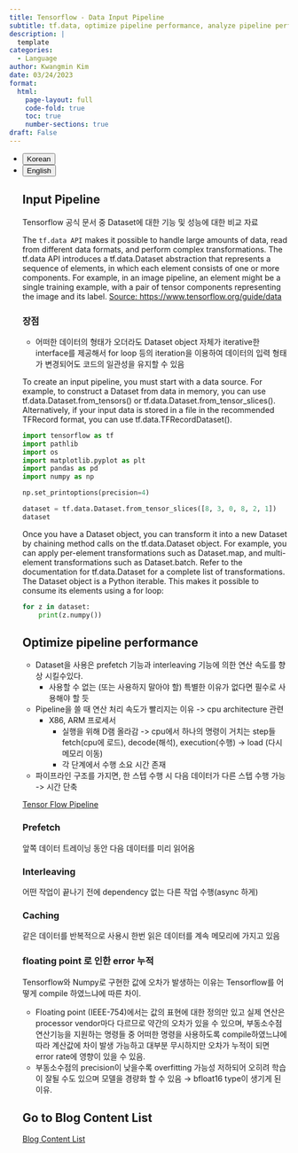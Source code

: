 ```yaml
---
title: Tensorflow - Data Input Pipeline
subtitle: tf.data, optimize pipeline performance, analyze pipeline performance
description: |
  template
categories:
  - Language
author: Kwangmin Kim
date: 03/24/2023
format: 
  html:
    page-layout: full
    code-fold: true
    toc: true
    number-sections: true
draft: False
---
```


<ul class="nav nav-pills" id="language-tab" role="tablist">
  <li class="nav-item" role="presentation">
    <button class="nav-link active" id="Korean-tab" data-bs-toggle="tab" data-bs-target="#Korean" type="button" role="tab" aria-controls="Korean" aria-selected="true">Korean</button>
  </li>
  <li class="nav-item" role="presentation">
    <button class="nav-link" id="English-tab" data-bs-toggle="tab" data-bs-target="#English" type="button" role="tab" aria-controls="knitr" aria-selected="false">English</button>
  </li>

<div class="tab-content" id="language-tabcontent">

<div class="tab-pane fade  show active" id="Korean" role="tabpanel" aria-labelledby="Korean-tab">

::: {#Korean .tab-pane .fade .show .active role="tabpanel" aria-labelledby="Korean-tab"}

## Input Pipeline

Tensorflow 공식 문서 중 Dataset에 대한 기능 및 성능에 대한 비교 자료

::: {.callout-note}
The `tf.data API` makes it possible to handle large amounts of data, read from different data formats, and perform complex transformations. The tf.data API introduces a tf.data.Dataset abstraction that represents a sequence of elements, in which each element consists of one or more components. For example, in an image pipeline, an element might be a single training example, with a pair of tensor components representing the image and its label. [Source: https://www.tensorflow.org/guide/data](https://www.tensorflow.org/guide/data)
:::

### 장점

* 어떠한 데이터의 형태가 오더라도 Dataset object 자체가 iterative한 interface를 제공해서 for loop 등의 iteration을 이용하여 데이터의 입력 형태가 변경되어도 코드의 일관성을 유지할 수 있음

To create an input pipeline, you must start with a data source. For example, to construct a Dataset from data in memory, you can use tf.data.Dataset.from_tensors() or tf.data.Dataset.from_tensor_slices(). Alternatively, if your input data is stored in a file in the recommended TFRecord format, you can use tf.data.TFRecordDataset().

```python
import tensorflow as tf
import pathlib
import os
import matplotlib.pyplot as plt
import pandas as pd
import numpy as np

np.set_printoptions(precision=4)

dataset = tf.data.Dataset.from_tensor_slices([8, 3, 0, 8, 2, 1])
dataset
```

Once you have a Dataset object, you can transform it into a new Dataset by chaining method calls on the tf.data.Dataset object. For example, you can apply per-element transformations such as Dataset.map, and multi-element transformations such as Dataset.batch. Refer to the documentation for tf.data.Dataset for a complete list of transformations.
The Dataset object is a Python iterable. This makes it possible to consume its elements using a for loop:

```python
for z in dataset:
    print(z.numpy())
```


## Optimize pipeline performance

* Dataset을 사용은 prefetch 기능과 interleaving 기능에 의한 연산 속도를 향상 시킬수있다.
    * 사용할 수 없는 (또는 사용하지 말아야 할) 특별한 이유가 없다면 필수로 사용해야 할 듯
* Pipeline을 쓸 때 연산 처리 속도가 빨리지는 이유 -> cpu architecture 관련
    * X86, ARM 프로세서
        * 실행을 위해 D램 올라감 -> cpu에서 하나의 명령이 거치는 step들 fetch(cpu에 로드), decode(해석), execution(수행) -> load (다시 메모리 이동)
        * 각 단계에서 수행 소요 시간 존재
* 파이프라인 구조를 가지면, 한 스텝 수행 시 다음 데이터가 다른 스텝 수행 가능 -> 시간 단축

[Tensor Flow Pipeline](https://www.tensorflow.org/guide/data)

### Prefetch

앞쪽 데이터 트레이닝 동안 다음 데이터를 미리 읽어옴

### Interleaving

어떤 작업이 끝나기 전에 dependency 없는 다른 작업 수행(async 하게)


### Caching

같은 데이터를 반복적으로 사용시 한번 읽은 데이터를 계속 메모리에 가지고 있음

::: {.callout-tip}

### floating point 로 인한 error 누적 

Tensorflow와 Numpy로 구현한 값에 오차가 발생하는 이유는 Tensorflow를 어떻게 compile 하였느냐에 따른 차이.  

* Floating point (IEEE-754)에서는 값의 표현에 대한 정의만 있고 실제 연산은 processor vendor마다 다르므로 약간의 오차가 있을 수 있으며, 부동소수점 연산기능을 지원하는 명령들 중 어떠한 명령을 사용하도록 compile하였느냐에 따라 계산값에 차이 발생 가능하고 대부분 무시하지만 오차가 누적이 되면 error rate에 영향이 있을 수 있음.
* 부동소수점의 precision이 낮을수록 overfitting 가능성 저하되어 오히려 학습이 잘될 수도 있으며 모델을 경량화 할 수 있음 $\rightarrow$ bfloat16 type이 생기게 된 이유.
:::








:::
</div>

<div class="tab-pane fade" id="English" role="tabpanel" aria-labelledby="English-tab">

::: {#English .tab-pane .fade role="tabpanel" aria-labelledby="English-tab"}

:::


</div>


## Go to Blog Content List

[Blog Content List](./docs/blog/posts/content_list.qmd)